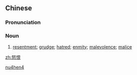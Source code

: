 ==Chinese==
{{zh-forms}}

===Pronunciation===
{{zh-pron
|m=nùhèn
|cat=n
}}

===Noun===
{{zh-noun}}

# {{lb|zh|literary}} [[resentment]]; [[grudge]]; [[hatred]]; [[enmity]]; [[malevolence]]; [[malice]]

[[Category:Mandarin literary terms|nu4hen4]]

[[zh:怒恨]]